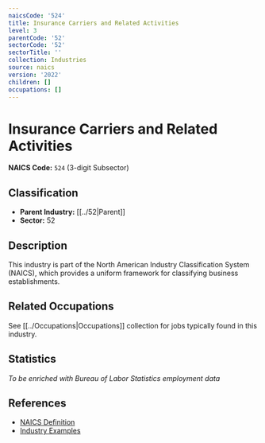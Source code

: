 ```yaml
---
naicsCode: '524'
title: Insurance Carriers and Related Activities
level: 3
parentCode: '52'
sectorCode: '52'
sectorTitle: ''
collection: Industries
source: naics
version: '2022'
children: []
occupations: []
---
```

# Insurance Carriers and Related Activities

**NAICS Code:** `524` (3-digit Subsector)

## Classification

- **Parent Industry:** [[../52|Parent]]
- **Sector:** 52

## Description

This industry is part of the North American Industry Classification System (NAICS), which provides a uniform framework for classifying business establishments.

## Related Occupations

See [[../Occupations|Occupations]] collection for jobs typically found in this industry.

## Statistics

*To be enriched with Bureau of Labor Statistics employment data*

## References

- [NAICS Definition](https://www.census.gov/naics/)
- [Industry Examples](https://www.census.gov/naics/2022NAICS/)
